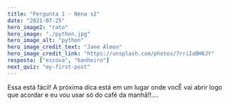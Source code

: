 ```yaml
---
title: "Pergunta 1 - Nena s2"
date: "2021-07-25"
hero_image2: "rato"
hero_image: "./python.jpg"
hero_image_alt: "python"
hero_image_credit_text: "Jane Almon"
hero_image_credit_link: "https://unsplash.com/photos/7rriIaBH6JY"
resposta: ["escova", "banheiro"]
next_quiz: "my-first-post"
---
```


Essa está fácil! A próxima dica está em um lugar onde vocÊ vai abrir logo que acordar e eu vou usar só do café da manhã!!....
